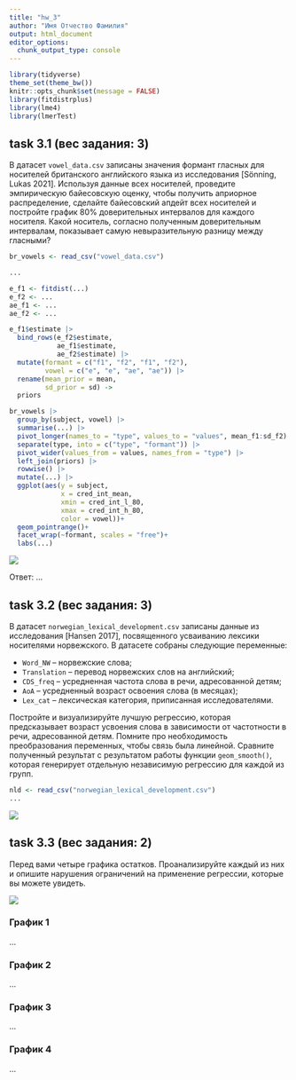 ```yaml
---
title: "hw_3"
author: "Имя Отчество Фамилия"
output: html_document
editor_options: 
  chunk_output_type: console
---
```


```r
library(tidyverse)
theme_set(theme_bw())
knitr::opts_chunk$set(message = FALSE)
library(fitdistrplus)
library(lme4)
library(lmerTest)
```

## task 3.1 (вес задания: 3)

В датасет `vowel_data.csv` записаны значения формант гласных для носителей британского английского языка из исследования [Sönning, Lukas 2021]. Используя данные всех носителей, проведите эмпирическую байесовскую оценку, чтобы получить априорное распределение, сделайте байесовский апдейт всех носителей и постройте график 80% доверительных интервалов для каждого носителя. Какой носитель, согласно полученным доверительным интервалам, показывает самую невыразительную разницу между гласными?

```r
br_vowels <- read_csv("vowel_data.csv")

...

e_f1 <- fitdist(...)
e_f2 <- ...
ae_f1 <- ...
ae_f2 <- ...

e_f1$estimate |> 
  bind_rows(e_f2$estimate,
            ae_f1$estimate,
            ae_f2$estimate) |> 
  mutate(formant = c("f1", "f2", "f1", "f2"),
         vowel = c("e", "e", "ae", "ae")) |> 
  rename(mean_prior = mean,
         sd_prior = sd) ->
  priors

br_vowels |> 
  group_by(subject, vowel) |> 
  summarise(...) |> 
  pivot_longer(names_to = "type", values_to = "values", mean_f1:sd_f2) |> 
  separate(type, into = c("type", "formant")) |> 
  pivot_wider(values_from = values, names_from = "type") |> 
  left_join(priors) |> 
  rowwise() |> 
  mutate(...) |> 
  ggplot(aes(y = subject, 
             x = cred_int_mean, 
             xmin = cred_int_l_80, 
             xmax = cred_int_h_80, 
             color = vowel))+
  geom_pointrange()+
  facet_wrap(~formant, scales = "free")+
  labs(...)
```

![](english_vowels.png)

Ответ: ...

## task 3.2 (вес задания: 3)

В датасет `norwegian_lexical_development.csv` записаны данные из исследования [Hansen 2017], посвященного усваиванию лексики носителями норвежского. В датасете собраны следующие переменные:

* `Word_NW` -- норвежские слова;
* `Translation` -- перевод норвежских слов на английский;
* `CDS_freq` -- усредненная частота слова в речи, адресованной детям;
* `AoA` -- усредненный возраст освоения слова (в месяцах);
* `Lex_cat` -- лексическая категория, приписанная исследователями.

Постройте и визуализируйте лучшую регрессию, которая предсказывает возраст усвоения слова в зависимости от частотности в речи, адресованной детям. Помните про необходимость преобразования переменных, чтобы связь была линейной. Сравните полученный результат с результатом работы функции `geom_smooth()`, которая генерирует отдельную независимую регрессию для каждой из групп.

```r
nld <- read_csv("norwegian_lexical_development.csv")
...
```

![](norwegian_lexical_development.png)

## task 3.3 (вес задания: 2)

Перед вами четыре графика остатков. Проанализируйте каждый из них и опишите нарушения ограничений на применение регрессии, которые вы можете увидеть.

![](residuals.png)

### График 1
...

### График 2
...

### График 3
...

### График 4
...
